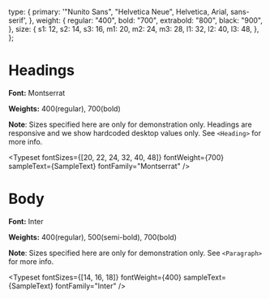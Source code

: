 
<Meta title="Typography" />

  type: {
    primary: '"Nunito Sans", "Helvetica Neue", Helvetica, Arial, sans-serif',
  },
  weight: {
    regular: "400",
    bold: "700",
    extrabold: "800",
    black: "900",
  },
  size: {
    s1: 12,
    s2: 14,
    s3: 16,
    m1: 20,
    m2: 24,
    m3: 28,
    l1: 32,
    l2: 40,
    l3: 48,
  },
};


# Headings

**Font:** Montserrat

**Weights:** 400(regular), 700(bold)

**Note**: Sizes specified here are only for demonstration only. Headings are responsive and we show hardcoded desktop values only. See `<Heading>` for more info.

<Typeset
  fontSizes={[20, 22, 24, 32, 40, 48]}
  fontWeight={700}
  sampleText={SampleText}
  fontFamily="Montserrat"
/>

# Body

**Font:** Inter

**Weights:** 400(regular), 500(semi-bold), 700(bold)

**Note**: Sizes specified here are only for demonstration only. See `<Paragraph>` for more info.

<Typeset fontSizes={[14, 16, 18]} fontWeight={400} sampleText={SampleText} fontFamily="Inter" />
